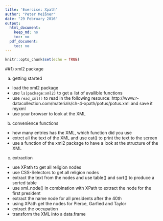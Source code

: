 ```yaml
---
title: 'Exercise: Xpath'
author: "Peter Meißner"
date: "29 February 2016"
output:
  html_document:
    keep_md: no
    toc: no
  pdf_document:
    toc: no
---
```


```r
knitr::opts_chunk$set(echo = TRUE)
```


##1) xml2 package

a) getting started
- load the xml2 package
- use `ls(package:xml2)` to get a list of availible functions
- use `read_xml()` to read in the following resource: http://www.r-datacollection.com/materials/ch-4-xpath/potus/potus.xml and save it myxml
- use your browser to look at the XML

b) convenience functions
- how many entries has the XML, which function did you use
- extrct all the text of the XML and use cat() to print the text to the screen
- use a function of the xml2 package to have a look at the structure of the XML

c) extraction
- use XPath to get all religion nodes
- use CSS-Selectors to get all religion nodes
- extract the text from the nodes and use table() and sort() to produce a sorted table
- use xml_node() in combination with XPath to extract the node for the first president
- extract the name node for all presidents after the 40th
- using XPath get the nodes for Pierce, Garfied and Taylor
- extract the occupation
- transform the XML into a data.frame


